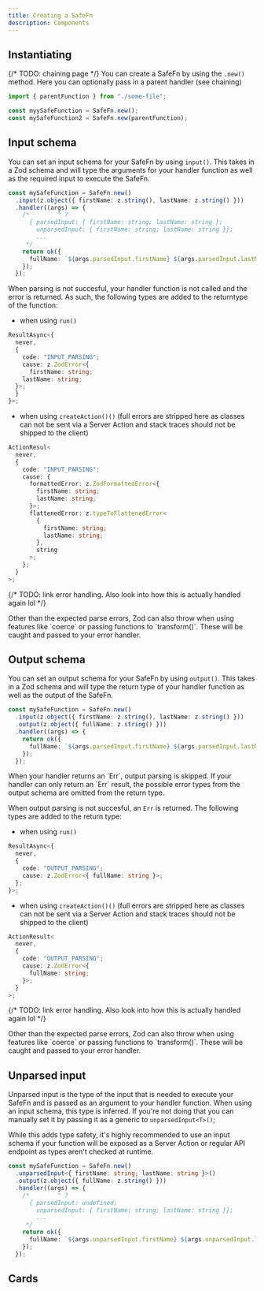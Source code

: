 ```yaml
---
title: Creating a SafeFn
description: Components
---
```


## Instantiating

{/* TODO: chaining page */}
You can create a SafeFn by using the `.new()` method. Here you can optionally pass in a parent handler (see chaining)

```ts
import { parentFunction } from "./some-file";

const myySafeFunction = SafeFn.new();
const mySafeFunction2 = SafeFn.new(parentFunction);
```

## Input schema

You can set an input schema for your SafeFn by using `input()`. This takes in a Zod schema and will type the arguments for your handler function as well as the required input to execute the SafeFn.

```ts
const mySafeFunction = SafeFn.new()
  .input(z.object({ firstName: z.string(), lastName: z.string() }))
  .handler((args) => {
    /*        ^ ?
      { parsedInput: { firstName: string; lastName: string };
        unparsedInput: { firstName: string; lastName: string }};
        ...
     */
    return ok({
      fullName: `${args.parsedInput.firstName} ${args.parsedInput.lastName}`,
    });
  });
```

When parsing is not succesful, your handler function is not called and the error is returned. As such, the following types are added to the returntype of the function:

- when using `run()`

```ts
ResultAsync<{
  never,
  {
    code: "INPUT_PARSING";
    cause: z.ZodError<{
      firstName: string;
    lastName: string;
  }>;
  }
}>;
```

- when using `createAction()()` (full errors are stripped here as classes can not be sent via a Server Action and stack traces should not be shipped to the client)

```ts
ActionResul<
  never,
  {
    code: "INPUT_PARSING";
    cause: {
      formattedError: z.ZodFormattedError<{
        firstName: string;
        lastName: string;
      }>;
      flattenedError: z.typeToFlattenedError<
        {
          firstName: string;
          lastName: string;
        },
        string
      >;
    };
  }
>;
```

{/* TODO: link error handling. Also look into how this is actually handled again lol */}

<Callout type="warn">
  Other than the expected parse errors, Zod can also throw when using features
  like `coerce` or passing functions to `transform()`. These will be caught and
  passed to your error handler.
</Callout>

## Output schema

You can set an output schema for your SafeFn by using `output()`. This takes in a Zod schema and will type the return type of your handler function as well as the output of the SafeFn.

```ts
const mySafeFunction = SafeFn.new()
  .input(z.object({ firstName: z.string(), lastName: z.string() }))
  .output(z.object({ fullName: z.string() }))
  .handler((args) => {
    return ok({
      fullName: `${args.parsedInput.firstName} ${args.parsedInput.lastName}`,
    });
  });
```

<Callout type="info">
  When your handler returns an `Err`, output parsing is skipped. If your handler
  can only return an `Err` result, the possible error types from the output
  schema are omitted from the return type.
</Callout>

When output parsing is not succesful, an `Err` is returned. The following types are added to the return type:

- when using `run()`

```ts
ResultAsync<{
  never,
  {
    code: "OUTPUT_PARSING";
    cause: z.ZodError<{ fullName: string }>;
  };
}>;
```

- when using `createAction()()` (full errors are stripped here as classes can not be sent via a Server Action and stack traces should not be shipped to the client)

```ts
ActionResult<
  never,
  {
    code: "OUTPUT_PARSING";
    cause: z.ZodError<{
      fullName: string;
    }>;
  }
>;
```

{/* TODO: link error handling. Also look into how this is actually handled again lol */}

<Callout type="warn">
  Other than the expected parse errors, Zod can also throw when using features
  like `coerce` or passing functions to `transform()`. These will be caught and
  passed to your error handler.
</Callout>

## Unparsed input

Unparsed input is the type of the input that is needed to execute your SafeFn and is passed as an argument to your handler function. When using an input schema, this type is inferred.
If you're not doing that you can manually set it by passing it as a generic to `unparsedInput<T>()`;

<Callout type="warn">
  While this adds type safety, it's highly recommended to use an input schema if
  your function will be exposed as a Server Action or regular API endpoint as
  types aren't checked at runtime.
</Callout>

```ts
const mySafeFunction = SafeFn.new()
  .unparsedInput<{ firstName: string; lastName: string }>()
  .output(z.object({ fullName: z.string() }))
  .handler((args) => {
    /*        ^ ?
      { parsedInput: undefined;
        unparsedInput: { firstName: string; lastName: string }};
        ...
     */
    return ok({
      fullName: `${args.unparsedInput.firstName} ${args.unparsedInput.lastName}`,
    });
  });
```

## Cards

<Cards>
  <Card title="Learn more about Next.js" href="https://nextjs.org/docs" />
  <Card title="Learn more about Fumadocs" href="https://fumadocs.vercel.app" />
</Cards>

